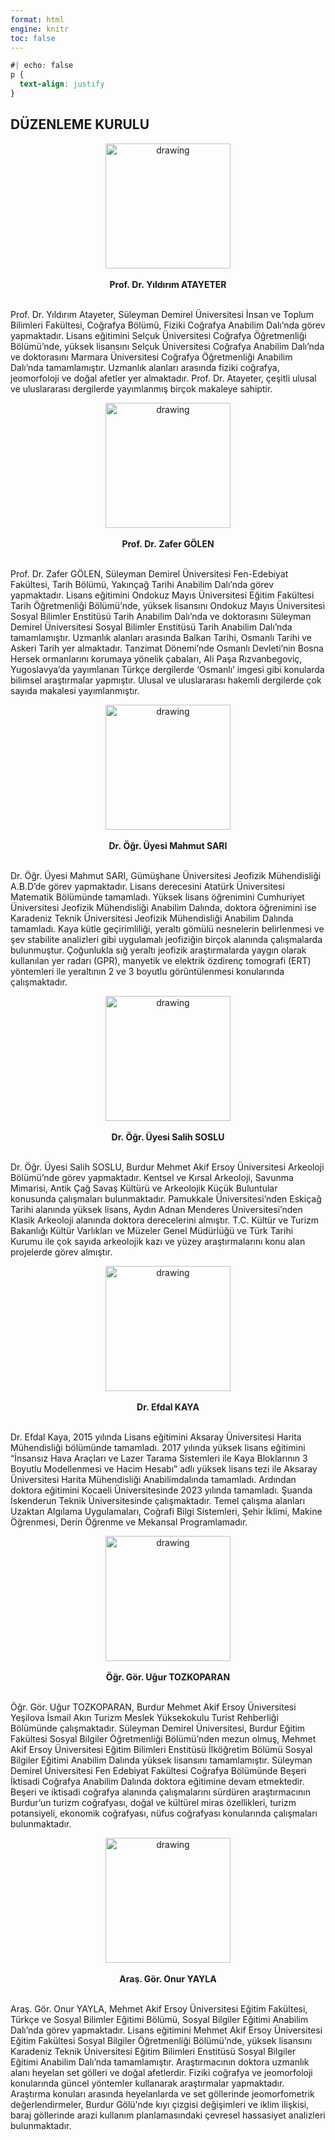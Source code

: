 ---
format: html
engine: knitr
toc: false
---

```{css}
#| echo: false
p {
  text-align: justify
}
```

## **DÜZENLEME KURULU**

::: {.grid}

::: {.g-col-6}
<center><img src="img/ya.png" alt="drawing" height="200px" width="200px"/></center>
<br>
<center>**Prof. Dr. Yıldırım ATAYETER**</center>
<br>
Prof. Dr. Yıldırım Atayeter, Süleyman Demirel Üniversitesi İnsan ve Toplum Bilimleri Fakültesi, Coğrafya Bölümü, Fiziki Coğrafya Anabilim Dalı'nda görev yapmaktadır. Lisans eğitimini Selçuk Üniversitesi Coğrafya Öğretmenliği Bölümü'nde, yüksek lisansını Selçuk Üniversitesi Coğrafya Anabilim Dalı'nda ve doktorasını Marmara Üniversitesi Coğrafya Öğretmenliği Anabilim Dalı'nda tamamlamıştır. Uzmanlık alanları arasında fiziki coğrafya, jeomorfoloji ve doğal afetler yer almaktadır. Prof. Dr. Atayeter, çeşitli ulusal ve uluslararası dergilerde yayımlanmış birçok makaleye sahiptir.
:::

::: {.g-col-6}
<center><img src="img/zafer.jpg" alt="drawing" height="200px" width="200px"/></center>
<br>
<center>**Prof. Dr. Zafer GÖLEN**</center>
<br>
Prof. Dr. Zafer GÖLEN, Süleyman Demirel Üniversitesi Fen-Edebiyat Fakültesi, Tarih Bölümü, Yakınçağ Tarihi Anabilim Dalı'nda görev yapmaktadır. Lisans eğitimini Ondokuz Mayıs Üniversitesi Eğitim Fakültesi Tarih Öğretmenliği Bölümü'nde, yüksek lisansını Ondokuz Mayıs Üniversitesi Sosyal Bilimler Enstitüsü Tarih Anabilim Dalı'nda ve doktorasını Süleyman Demirel Üniversitesi Sosyal Bilimler Enstitüsü Tarih Anabilim Dalı'nda tamamlamıştır. Uzmanlık alanları arasında Balkan Tarihi, Osmanlı Tarihi ve Askeri Tarih yer almaktadır. Tanzimat Dönemi'nde Osmanlı Devleti'nin Bosna Hersek ormanlarını korumaya yönelik çabaları, Ali Paşa Rızvanbegoviç, Yugoslavya’da yayımlanan Türkçe dergilerde 'Osmanlı' imgesi gibi konularda bilimsel araştırmalar yapmıştır. Ulusal ve uluslararası hakemli dergilerde çok sayıda makalesi yayımlanmıştır.
:::

::: {.g-col-6}
<center><img src="img/ms.png" alt="drawing" height="200px" width="200px"/></center>
<br>
<center>**Dr. Öğr. Üyesi Mahmut SARI**</center>
<br>
Dr. Öğr. Üyesi Mahmut SARI, Gümüşhane Üniversitesi Jeofizik Mühendisliği A.B.D'de görev yapmaktadır. Lisans derecesini Atatürk Üniversitesi Matematik Bölümünde tamamladı. Yüksek lisans öğrenimini Cumhuriyet Üniversitesi Jeofizik Mühendisliği Anabilim Dalında, doktora öğrenimini ise Karadeniz Teknik Üniversitesi Jeofizik Mühendisliği Anabilim Dalında tamamladı. Kaya kütle geçirimliliği, yeraltı gömülü nesnelerin belirlenmesi ve şev stabilite analizleri gibi uygulamalı jeofiziğin birçok alanında çalışmalarda bulunmuştur. Çoğunlukla sığ yeraltı jeofizik araştırmalarda yaygın olarak kullanılan yer radarı (GPR), manyetik ve elektrik özdirenç tomografi (ERT) yöntemleri ile yeraltının 2 ve 3 boyutlu görüntülenmesi konularında çalışmaktadır.
:::

::: {.g-col-6}
<center><img src="img/ss.png" alt="drawing" height="200px" width="200px"/></center>
<br>
<center>**Dr. Öğr. Üyesi Salih SOSLU**</center>
<br>
Dr. Öğr. Üyesi Salih SOSLU, Burdur Mehmet Akif Ersoy Üniversitesi Arkeoloji Bölümü’nde görev yapmaktadır. Kentsel ve Kırsal Arkeoloji, Savunma Mimarisi, Antik Çağ Savaş Kültürü ve Arkeolojik Küçük Buluntular konusunda çalışmaları bulunmaktadır. Pamukkale Üniversitesi’nden Eskiçağ Tarihi alanında yüksek lisans, Aydın Adnan Menderes Üniversitesi’nden Klasik Arkeoloji alanında doktora derecelerini almıştır. T.C. Kültür ve Turizm Bakanlığı Kültür Varlıkları ve Müzeler Genel Müdürlüğü ve Türk Tarihi Kurumu ile çok sayıda arkeolojik kazı ve yüzey araştırmalarını konu alan projelerde görev almıştır.
:::

::: {.g-col-6}
<center><img src="img/ek.jpg" alt="drawing" height="200px" width="200px"/></center>
<br>
<center>**Dr. Efdal KAYA**</center>
<br>
Dr. Efdal Kaya, 2015 yılında Lisans eğitimini Aksaray Üniversitesi Harita Mühendisliği
bölümünde tamamladı. 2017 yılında yüksek lisans eğitimini “İnsansız Hava Araçları
ve Lazer Tarama Sistemleri ile Kaya Bloklarının 3 Boyutlu Modellenmesi ve Hacim Hesabı” adlı yüksek
lisans tezi ile Aksaray Üniversitesi Harita Mühendisliği Anabilimdalında tamamladı. Ardından doktora eğitimini Kocaeli Üniversitesinde 2023 yılında tamamladı. Şuanda İskenderun Teknik Üniversitesinde çalışmaktadır. Temel çalışma alanları Uzaktan Algılama Uygulamaları, Coğrafi Bilgi Sistemleri, Şehir İklimi, Makine Öğrenmesi, Derin Öğrenme ve Mekansal Programlamadır.
:::

::: {.g-col-6}
<center><img src="img/ut.png" alt="drawing" height="200px" width="200px"/></center>
<br>
<center>**Öğr. Gör. Uğur TOZKOPARAN**</center>
<br>
Öğr. Gör. Uğur TOZKOPARAN, Burdur Mehmet Akif Ersoy Üniversitesi Yeşilova İsmail Akın Turizm Meslek Yüksekokulu Turist Rehberliği Bölümünde çalışmaktadır. Süleyman Demirel Üniversitesi, Burdur Eğitim Fakültesi Sosyal Bilgiler Öğretmenliği Bölümü'nden mezun olmuş, Mehmet Akif Ersoy Üniversitesi Eğitim Bilimleri Enstitüsü İlköğretim Bölümü Sosyal Bilgiler Eğitimi Anabilim Dalında yüksek lisansını tamamlamıştır. Süleyman Demirel Üniversitesi Fen Edebiyat Fakültesi Coğrafya Bölümünde Beşeri İktisadi Coğrafya Anabilim Dalında doktora eğitimine devam etmektedir. Beşeri ve iktisadi coğrafya alanında çalışmalarını sürdüren araştırmacının Burdur’un turizm coğrafyası, doğal ve kültürel miras özellikleri, turizm potansiyeli, ekonomik coğrafyası, nüfus coğrafyası konularında çalışmaları bulunmaktadır.
:::

::: {.g-col-6}
<center><img src="img/oy.png" alt="drawing" height="200px" width="200px"/></center>
<br>
<center>**Araş. Gör. Onur YAYLA**</center>
<br>
Araş. Gör. Onur YAYLA, Mehmet Akif Ersoy Üniversitesi Eğitim Fakültesi, Türkçe ve Sosyal Bilimler Eğitimi Bölümü, Sosyal Bilgiler Eğitimi Anabilim Dalı’nda görev yapmaktadır. Lisans eğitimini Mehmet Akif Ersoy Üniversitesi Eğitim Fakültesi Sosyal Bilgiler Öğretmenliği Bölümü’nde, yüksek lisansını Karadeniz Teknik Üniversitesi Eğitim Bilimleri Enstitüsü Sosyal Bilgiler Eğitimi Anabilim Dalı’nda tamamlamıştır. Araştırmacının doktora uzmanlık alanı heyelan set gölleri ve doğal afetlerdir. Fiziki coğrafya ve jeomorfoloji konularında güncel yöntemler kullanarak araştırmalar yapmaktadır. Araştırma konuları arasında heyelanlarda ve set göllerinde jeomorfometrik değerlendirmeler, Burdur Gölü’nde kıyı çizgisi değişimleri ve iklim ilişkisi, baraj göllerinde arazi kullanım planlamasındaki çevresel hassasiyet analizleri bulunmaktadır. 
:::

:::

